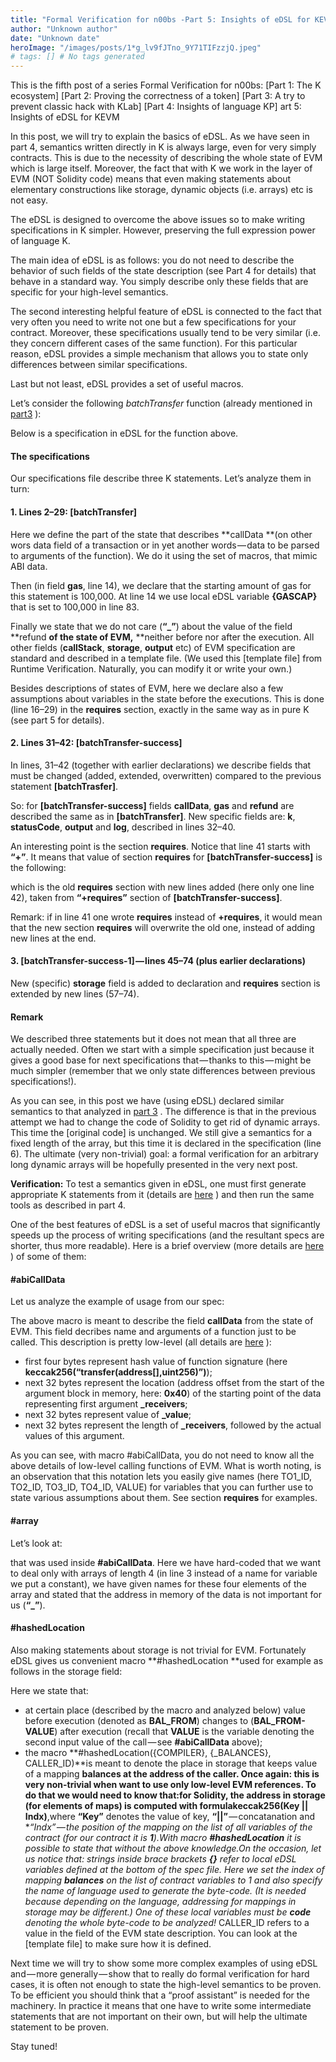 ```yaml
---
title: "Formal Verification for n00bs -Part 5: Insights of eDSL for KEVM"
author: "Unknown author"
date: "Unknown date"
heroImage: "/images/posts/1*g_lv9fJTno_9Y71TIFzzjQ.jpeg"
# tags: [] # No tags generated
---
```


This is the fifth post of a series Formal Verification for n00bs:
 [Part 1: The K ecosystem]
[Part 2: Proving the correctness of a token]
[Part 3: A try to prevent classic hack with KLab]
[Part 4: Insights of language KP]
art 5: Insights of eDSL for KEVM

In this post, we will try to explain the basics of eDSL. As we have seen in part 4, semantics written directly in K is always large, even for very simply contracts. This is due to the necessity of describing the whole state of EVM which is large itself. Moreover, the fact that with K we work in the layer of EVM (NOT Solidity code) means that even making statements about elementary constructions like storage, dynamic objects (i.e. arrays) etc is not easy.

The eDSL is designed to overcome the above issues so to make writing specifications in K simpler. However, preserving the full expression power of language K.

The main idea of eDSL is as follows: you do not need to describe the behavior of such fields of the state description (see Part 4 for details) that behave in a standard way. You simply describe only these fields that are specific for your high-level semantics.

The second interesting helpful feature of eDSL is connected to the fact that very often you need to write not one but a few specifications for your contract. Moreover, these specifications usually tend to be very similar (i.e. they concern different cases of the same function). For this particular reason, eDSL provides a simple mechanism that allows you to state only differences between similar specifications.

Last but not least, eDSL provides a set of useful macros.

Let’s consider the following *batchTransfer* function (already mentioned in [part3](https://medium.com/ethworks/formal-verification-for-n00bs-part-3-an-attempt-to-prevent-classic-hack-with-klab-8e8d13318086) ):

Below is a specification in eDSL for the function above.

#### The specifications
Our specifications file describe three K statements. Let’s analyze them in turn:

#### 1. Lines 2–29: [batchTransfer]
Here we define the part of the state that describes **callData **(on other wors data field of a transaction or in yet another words — data to be parsed to arguments of the function). We do it using the set of macros, that mimic ABI data.

Then (in field **gas**, line 14), we declare that the starting amount of gas for this statement is 100,000. At line 14 we use local eDSL variable **{GASCAP}** that is set to 100,000 in line 83.

Finally we state that we do not care (**“_”**) about the value of the field **refund **of the state of EVM,** **neither before nor after the execution. All other fields (**callStack**, **storage**, **output** etc) of EVM specification are standard and described in a template file. (We used this [template file]
from Runtime Verification. Naturally, you can modify it or write your own.)

Besides descriptions of states of EVM, here we declare also a few assumptions about variables in the state before the executions. This is done (line 16–29) in the **requires** section, exactly in the same way as in pure K (see part 5 for details).

#### 2. Lines 31–42: [batchTransfer-success]
In lines, 31–42 (together with earlier declarations) we describe fields that must be changed (added, extended, overwritten) compared to the previous statement **[batchTrasfer]**.

So: for **[batchTransfer-success]** fields **callData**, **gas** and **refund** are described the same as in **[batchTransfer]**. New specific fields are: **k**, **statusCode**, **output** and **log**, described in lines 32–40.

An interesting point is the section **requires**. Notice that line 41 starts with **“+”**. It means that value of section **requires** for **[batchTransfer-success]** is the following:

which is the old **requires** section with new lines added (here only one line 42), taken from **“+requires”** section of **[batchTransfer-success]**.

Remark: if in line 41 one wrote **requires** instead of **+requires**, it would mean that the new section **requires** will overwrite the old one, instead of adding new lines at the end.

#### 3. [batchTransfer-success-1] — lines 45–74 (plus earlier declarations)
New (specific) **storage** field is added to declaration and **requires** section is extended by new lines (57–74).

#### Remark
We described three statements but it does not mean that all three are actually needed. Often we start with a simple specification just because it gives a good base for next specifications that — thanks to this — might be much simpler (remember that we only state differences between previous specifications!).

As you can see, in this post we have (using eDSL) declared similar semantics to that analyzed in [part 3](https://medium.com/ethworks/formal-verification-for-n00bs-part-3-an-attempt-to-prevent-classic-hack-with-klab-8e8d13318086) . The difference is that in the previous attempt we had to change the code of Solidity to get rid of dynamic arrays. This time the [original code]
is unchanged. We still give a semantics for a fixed length of the array, but this time it is declared in the specification (line 6). The ultimate (very non-trivial) goal: a formal verification for an arbitrary long dynamic arrays will be hopefully presented in the very next post.

**Verification:** To test a semantics given in eDSL, one must first generate appropriate K statements from it (details are [here](https://github.com/runtimeverification/verified-smart-contracts/blob/c4b642c163346a5d2562585ac5f9f94adc01a99a/resources/instructions.md) ) and then run the same tools as described in part 4.

One of the best features of eDSL is a set of useful macros that significantly speeds up the process of writing specifications (and the resultant specs are shorter, thus more readable). Here is a brief overview (more details are [here](https://github.com/runtimeverification/verified-smart-contracts/blob/master/resources/edsl.md) ) of some of them:

#### #abiCallData
Let us analyze the example of usage from our spec:

The above macro is meant to describe the field **callData** from the state of EVM. This field decribes name and arguments of a function just to be called. This description is pretty low-level (all details are [here](https://solidity.readthedocs.io/en/develop/abi-spec.html) ):

- first four bytes represent hash value of function signature (here **keccak256(“transfer(address[],uint256)”)**);
- next 32 bytes represent the location (address offset from the start of the argument block in memory, here: **0x40**) of the starting point of the data representing first argument **_receivers**;
- next 32 bytes represent value of **_value**;
- next 32 bytes represent the length of **_receivers**, followed by the actual values of this argument.

As you can see, with macro #abiCallData, you do not need to know all the above details of low-level calling functions of EVM. What is worth noting, is an observation that this notation lets you easily give names (here TO1_ID, TO2_ID, TO3_ID, TO4_ID, VALUE) for variables that you can further use to state various assumptions about them. See section **requires** for examples.

#### #array
Let’s look at:

that was used inside **#abiCallData**. Here we have hard-coded that we want to deal only with arrays of length 4 (in line 3 instead of a name for variable we put a constant), we have given names for these four elements of the array and stated that the address in memory of the data is not important for us (**“_”**).

#### #hashedLocation
Also making statements about storage is not trivial for EVM. Fortunately eDSL gives us convenient macro **#hashedLocation **used for example as follows in the storage field:

Here we state that:

- at certain place (described by the macro and analyzed below) value before execution (denoted as **BAL_FROM**) changes to (**BAL_FROM-VALUE**) after execution (recall that **VALUE** is the variable denoting the second input value of the call — see **#abiCallData** above);
- the macro **#hashedLocation({COMPILER}, {_BALANCES}, CALLER_ID)**is meant to denote the place in storage that keeps value of a mapping **balances **at the address of the caller. Once again: this is very non-trivial when want to use only low-level EVM references. To do that we would need to know that:for Solidity, the address in storage (for elements of maps) is computed with formula**keccak256(Key || Indx)**,where **“Key”** denotes the value of key, **“||”** — concatanation and **“Indx” **— the position of the mapping on the list of all variables of the contract (for our contract it is **1**).With macro **#hashedLocation** it is possible to state that without the above knowledge.On the occasion, let us notice that:* strings inside brace brackets **{}** refer to local eDSL variables defined at the bottom of the spec file. Here we set the index of mapping **balances** on the list of contract variables to 1 and also specify the name of language used to generate the byte-code. (It is needed because depending on the language, addressing for mappings in storage may be different.)* One of these local variables must be **code** denoting the whole byte-code to be analyzed!* CALLER_ID refers to a value in the field <caller> of the EVM state description. You can look at the [template file]
to make sure how it is defined.

</caller>Next time we will try to show some more complex examples of using eDSL and — more generally — show that to really do formal verification for hard cases, it is often not enough to state the high-level semantics to be proven. To be efficient you should think that a “proof assistant” is needed for the machinery. In practice it means that one have to write some intermediate statements that are not important on their own, but will help the ultimate statement to be proven.

Stay tuned!